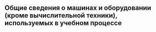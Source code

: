 ##  Общие сведения  о  машинах и оборудовании  (кроме вычислительной техники), используемых  в учебном процессе {#equipment}
